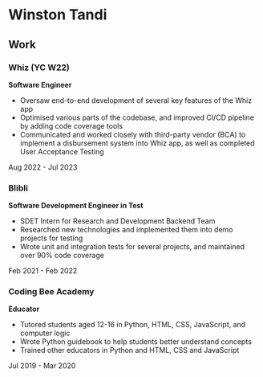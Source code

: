 
# Winston Tandi

<Navbar />

## Work

### Whiz (YC W22)

**Software Engineer**

- Oversaw end-to-end development of several key features of the Whiz app
- Optimised various parts of the codebase, and improved CI/CD pipeline by adding code coverage tools
- Communicated and worked closely with third-party vendor (BCA) to implement a disbursement system into Whiz app, as well as completed User Acceptance Testing

Aug 2022 - Jul 2023

### Blibli

**Software Development Engineer in Test**

- SDET Intern for Research and Development Backend Team
- Researched new technologies and implemented them into demo projects for testing
- Wrote unit and integration tests for several projects, and maintained over 90% code coverage

Feb 2021 - Feb 2022

### Coding Bee Academy

**Educator**

- Tutored students aged 12-16 in Python, HTML, CSS, JavaScript, and computer logic
- Wrote Python guidebook to help students better understand concepts
- Trained other educators in Python and HTML, CSS and JavaScript

Jul 2019 - Mar 2020
